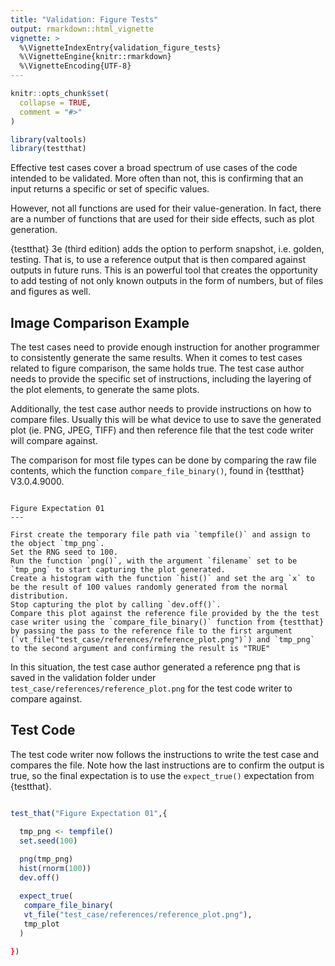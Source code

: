 ```yaml
---
title: "Validation: Figure Tests"
output: rmarkdown::html_vignette
vignette: >
  %\VignetteIndexEntry{validation_figure_tests}
  %\VignetteEngine{knitr::rmarkdown}
  %\VignetteEncoding{UTF-8}
---
```


```r
knitr::opts_chunk$set(
  collapse = TRUE,
  comment = "#>"
)
```

```r
library(valtools)
library(testthat)
```

Effective test cases cover a broad spectrum of use cases of the code intended to be validated. 
More often than not, this is confirming that an input returns a specific or set of specific values.

However, not all functions are used for their value-generation.
In fact, there are a number of functions that are used for their side effects, such as plot generation. 

{testthat} 3e (third edition) adds the option to perform snapshot, i.e. golden, testing. 
That is, to use a reference output that is then compared against outputs in future runs. 
This is an powerful tool that creates the opportunity to add testing of not only known outputs in the form of numbers, but of files and figures as well.

## Image Comparison Example

The test cases need to provide enough instruction for another programmer to consistently generate the same results. When it comes to test cases related to figure comparison, the same holds true. The test case author needs to provide the specific set of instructions, including the layering of the plot elements, to generate the same plots.

Additionally, the test case author needs to provide instructions on how to compare files. Usually this will be what device to use to save the generated plot (ie. PNG, JPEG, TIFF) and then reference file that the test code writer will compare against.

The comparison for most file types can be done by comparing the raw file contents, which the function `compare_file_binary()`, found in {testthat} V3.0.4.9000.

```

Figure Expectation 01
---

First create the temporary file path via `tempfile()` and assign to the object `tmp_png`.
Set the RNG seed to 100.
Run the function `png()`, with the argument `filename` set to be `tmp_png` to start capturing the plot generated.
Create a histogram with the function `hist()` and set the arg `x` to be the result of 100 values randomly generated from the normal distribution.
Stop capturing the plot by calling `dev.off()`.
Compare this plot against the reference file provided by the the test case writer using the `compare_file_binary()` function from {testthat} by passing the pass to the reference file to the first argument (`vt_file("test_case/references/reference_plot.png")`) and `tmp_png` to the second argument and confirming the result is "TRUE"
```

In this situation, the test case author generated
a reference png that is saved in the validation folder under `test_case/references/reference_plot.png` for the test code writer to compare against. 

## Test Code

The test code writer now follows the instructions to write the test case and compares the file. Note how the last instructions are to confirm the output is true, so the final expectation is to use the `expect_true()` expectation from {testthat}.

```r

test_that("Figure Expectation 01",{

  tmp_png <- tempfile()
  set.seed(100)
  
  png(tmp_png)
  hist(rnorm(100))
  dev.off()

  expect_true(
   compare_file_binary(
   vt_file("test_case/references/reference_plot.png"),
   tmp_plot
  )
  
})

```






